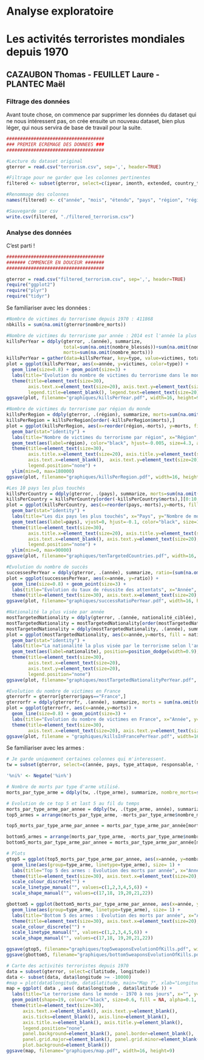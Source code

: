 # Analyse exploratoire
# Les activités terroristes mondiales depuis 1970
## CAZAUBON Thomas - FEUILLET Laure - PLANTEC Maël

### Filtrage des données

Avant toute chose, on commence par supprimer les données du dataset qui ne nous intéressent pas, on crée ensuite un nouveau dataset, bien plus léger, qui nous servira de base de travail pour la suite.

```r
####################################
### PREMIER ECREMAGE DES DONNEES ###
####################################

#Lecture du dataset original
gterror = read.csv("terrorism.csv", sep=',', header=TRUE)

#Filtrage pour ne garder que les colonnes pertinentes
filtered <- subset(gterror, select=c(iyear, imonth, extended, country_txt, region_txt, provstate, city, latitude, longitude, multiple, success, suicide, attacktype1_txt, targtype1_txt, natlty1_txt, gname, nperps, claimed, weaptype1_txt, nkill, nkillter, nwound, nwoundte))

#Renommage des colonnes 
names(filtered) <- c("année", "mois", "étendu", "pays", "région", "région_locale", "ville", "latitude", "longitude", "multiple", "succès", "suicide", "type_attaque", "cible", "nationalité_ciblée", "responsable", "nombre_terroristes", "revendiqué", "type_arme", "nombre_morts", "nombre_terroristes_morts", "nombre_blessés", "nombre_terroristes_blessés")

#Sauvegarde sur csv
write.csv(filtered, "./filtered_terrorism.csv")
```
### Analyse des données
C'est parti !
```r
####################################
####### COMMENCER EN DOUCEUR #######
####################################

gterror = read.csv("filtered_terrorism.csv", sep=',', header=TRUE)
require("ggplot2")
require("plyr")
require("tidyr")
```
Se familiariser avec les données :
```r
#Nombre de victimes du terrorisme depuis 1970 : 411868
nbkills = sum(na.omit(gterror$nombre_morts))
```

```r
#Nombre de victimes du terrorisme par année : 2014 est l'année la plus meurtrière avec quasiment 45000 victimes !
killsPerYear = ddply(gterror, .(année), summarize,
                     total=sum(na.omit(nombre_blessés))+sum(na.omit(nombre_morts)),
                     morts=sum(na.omit(nombre_morts)))
killsPerYear = gather(data=killsPerYear, key=type, value=victimes, total, morts)
plot = ggplot(killsPerYear, aes(x=année, y=victimes, color=type)) + 
  geom_line(size=0.8) + geom_point(size=3) + 
  labs(title="Evolution du nombre de victimes du terrorisme dans le monde", x ="Année", y="Nombre de victimes") + 
  theme(title=element_text(size=30), 
        axis.text.x=element_text(size=20), axis.text.y=element_text(size=20), 
        legend.title=element_blank(), legend.text=element_text(size=20))
ggsave(plot, filename="graphiques/killsPerYear.pdf", width=16, height=9)
```

```r
#Nombre de victimes du terrorisme par région du monde
killsPerRegion = ddply(gterror, .(région), summarize, morts=sum(na.omit(nombre_morts)))
killsPerRegion = killsPerRegion[order(-killsPerRegion$morts),]
plot = ggplot(killsPerRegion, aes(x=reorder(région,-morts), y=morts, fill=région)) +
  geom_bar(stat="identity") +
  labs(title="Nombre de victimes du terrorisme par région", x="Région", y="Nombre de morts") + 
  geom_text(aes(label=région), color="black", hjust=-0.005, size=4.3, angle=90) +
  theme(title=element_text(size=30), 
        axis.title.x=element_text(size=20), axis.title.y=element_text(size=20), 
        axis.text.x=element_blank(),  axis.text.y=element_text(size=20), 
        legend.position="none") +
  ylim(min=0, max=180000)
ggsave(plot, filename="graphiques/killsPerRegion.pdf", width=16, height=9)
```

```r
#Les 10 pays les plus touchés
killsPerCountry = ddply(gterror, .(pays), summarize, morts=sum(na.omit(nombre_morts)))
killsPerCountry = killsPerCountry[order(-killsPerCountry$morts),][0:10,]
plot = ggplot(killsPerCountry, aes(x=reorder(pays,-morts),y=morts, fill=pays)) +
  geom_bar(stat="identity") +
  labs(title="Les dix pays les plus touchés", x="Pays", y="Nombre de morts") +
  geom_text(aes(label=pays), vjust=0, hjust=-0.1, color="black", size=10, angle=90) + 
  theme(title=element_text(size=30), 
        axis.title.x=element_text(size=20), axis.title.y=element_text(size=20), 
        axis.text.x=element_blank(), axis.text.y=element_text(size=20),  
        legend.position="none") + 
  ylim(min=0, max=90000)
ggsave(plot, filename="graphiques/tenTargetedCountries.pdf", width=16, height=9)
```

```r
#Evolution du nombre de succès
successesPerYear = ddply(gterror, .(année), summarize, ratio=(sum(na.omit(succès))/length(année)))
plot = ggplot(successesPerYear, aes(x=année, y=ratio)) +
  geom_line(size=0.8) + geom_point(size=3) +  
  labs(title="Evolution du taux de réussite des attentats", x="Année", y="Taux de réussite") +
  theme(title=element_text(size=30), axis.text.x=element_text(size=20), axis.text.y=element_text(size=20))
ggsave(plot, filename="graphiques/successRatioPerYear.pdf", width=16, height=9)
```

```r
#Nationalité la plus visée par année
mostTargetedNationality = ddply(gterror, .(année, nationalité_ciblée), summarize, morts=sum(na.omit(nombre_morts)))
mostTargetedNationality = mostTargetedNationality[order(mostTargetedNationality$année, -mostTargetedNationality$morts),]
mostTargetedNationality = ddply(mostTargetedNationality, .(année), summarize, nationalite=nationalité_ciblée[1], morts=morts[1])
plot = ggplot(mostTargetedNationality, aes(x=année,y=morts, fill = nationalite)) +
  geom_bar(stat="identity") + 
  labs(title="La nationalité la plus visée par le terrorisme selon l'année", x="Année", y="Nombre de morts") + 
  geom_text(aes(label=nationalite), position=position_dodge(width=0.9), size=6, vjust=0.4, hjust=-0.1, angle = 90) +
  theme(title=element_text(size=30), 
        axis.text.x=element_text(size=20), 
        axis.text.y=element_text(size=20), 
        legend.position="none")
ggsave(plot, filename="graphiques/mostTargetedNationalityPerYear.pdf", width=16, height=9)
```

```r
#Evolution du nombre de victimes en France
gterrorfr = gterror[gterror$pays=="France",]
gterrorfr = ddply(gterrorfr, .(année), summarize, morts = sum(na.omit(nombre_morts)))
plot = ggplot(gterrorfr, aes(x=année,y=morts)) +
  geom_line(size=0.8) + geom_point(size=3) + 
  labs(title="Evolution du nombre de victimes en France", x="Année", y="Nombre de morts") +
  theme(title=element_text(size=30),
        axis.text.x=element_text(size=20), axis.text.y=element_text(size=20))
ggsave(plot, filename = "graphiques/killsInFrancePerYear.pdf", width=16, height=9)
```
Se familiariser avec les armes : 
```r
# Je garde uniquement certaines colonnes qui m'interessent.
tw = subset(gterror, select=c(année, pays, type_attaque, responsable, type_arme, nombre_morts, nombre_blessés))

'%ni%' <- Negate('%in%')
```

```r
# Nombre de morts par type d'arme utilisé.
morts_par_type_arme = ddply(tw, .(type_arme), summarize, nombre_morts=sum(na.omit(nombre_morts)))

# Evolution de ce top 5 et last 5 au fil du temps
morts_par_type_arme_par_annee = ddply(tw, .(type_arme, année), summarize, nombre_morts=sum(na.omit(nombre_morts)))
top5_armes = arrange(morts_par_type_arme, -morts_par_type_arme$nombre_morts)[1:5,]

top5_morts_par_type_arme_par_annee = morts_par_type_arme_par_année[morts_par_type_arme_par_année$type_arme %in% top5_armes$type_arme, ]

bottom5_armes = arrange(morts_par_type_arme, -morts_par_type_arme$nombre_morts)[7:12,]
bottom5_morts_par_type_arme_par_annee = morts_par_type_arme_par_année[morts_par_type_arme_par_année$type_arme %in% bottom5_armes$type_arme, ]

# Plots
gtop5 = ggplot(top5_morts_par_type_arme_par_annee, aes(x=année, y=nombre_morts, color=type_arme)) + 
  geom_line(aes(group=type_arme, linetype=type_arme), size= 1) + 
  labs(title="Top 5 des armes : Evolution des morts par année", x="Année", y="Nombre de morts", color="Arme") + 
  theme(title=element_text(size=30), axis.text.x=element_text(size=20), axis.text.y=element_text(size=20), legend.text=element_text(size=15)) + 
  scale_colour_discrete("") + 
  scale_linetype_manual("", values=c(1,2,3,4,5,6)) + 
  scale_shape_manual("", values=c(17,18, 19,20,21,22))

gbottom5 = ggplot(bottom5_morts_par_type_arme_par_annee, aes(x=année, y=nombre_morts, color=type_arme)) + 
  geom_line(aes(group=type_arme, linetype=type_arme), size= 1) + 
  labs(title="Bottom 5 des armes : Evolution des morts par année", x="Année", y="Nombre de morts", color = "Arme") + 
  theme(title=element_text(size=30), axis.text.x=element_text(size=20), axis.text.y=element_text(size=20), legend.text=element_text(size=15)) + 
  scale_colour_discrete("") + 
  scale_linetype_manual("", values=c(1,2,3,4,5,6)) + 
  scale_shape_manual("", values=c(17,18, 19,20,21,22))

ggsave(gtop5, filename="graphiques/top5weaponsEvolutionOfKills.pdf", width=16, height=9)
ggsave(gbottom5, filename="graphiques/bottom5weaponsEvolutionOfKills.pdf", width=16, height=9)
```

```r
# Carte des activités terroristes depuis 1970
data = subset(gterror, select=c(latitude, longitude))
data <- subset(data, data$longitude >= -10000)
#map = plot(data$longitude, data$latitude, main="Map ?", xlab="Longitude", ylab="Latitude", pch=20)
map = ggplot( data , aes( data$longitude , data$latitude )) + 
  labs(title="Le terrorisme dans le monde - 1970 à nos jours", x="", y="") + 
  geom_point(shape=19, colour="black", size=0.6, fill = NA, alpha=0.1, stroke=1) + 
  theme(title=element_text(size=30),
      axis.text.x=element_blank(), axis.text.y=element_blank(),
      axis.ticks=element_blank(), axis.line=element_blank(),
      axis.title.x=element_blank(), axis.title.y=element_blank(),
      legend.position="none",
      panel.background=element_blank(), panel.border=element_blank(),
      panel.grid.major=element_blank(), panel.grid.minor=element_blank(),
      plot.background=element_blank())
ggsave(map, filename="graphiques/map.pdf", width=16, height=9)
```

